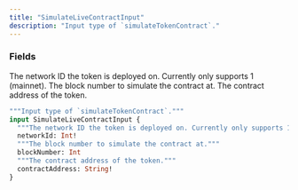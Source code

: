 ```yaml
---
title: "SimulateLiveContractInput"
description: "Input type of `simulateTokenContract`."
---
```


### Fields

<ResponseField name="networkId" type="Int!" required>
  The network ID the token is deployed on. Currently only supports 1 (mainnet).
</ResponseField>

<ResponseField name="blockNumber" type="Int">
  The block number to simulate the contract at.
</ResponseField>

<ResponseField name="contractAddress" type="String!" required>
  The contract address of the token.
</ResponseField>


```graphql SimulateLiveContractInput
"""Input type of `simulateTokenContract`."""
input SimulateLiveContractInput {
  """The network ID the token is deployed on. Currently only supports 1 (mainnet)."""
  networkId: Int!
  """The block number to simulate the contract at."""
  blockNumber: Int
  """The contract address of the token."""
  contractAddress: String!
}
```
